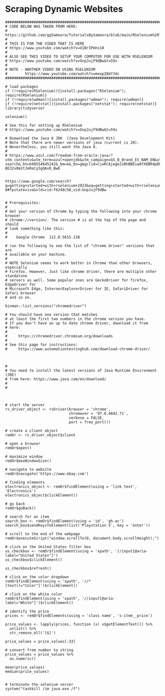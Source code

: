 # <yrChapterNumber></yrChapterNumber> Scraping Dynamic Websites 

```
###############################################################################.
# CODE BELOW WAS TAKEN FROM HERE:
# https://github.com/ggSamoora/TutorialsBySamoora/blob/main/RSelenium%20Tutorial.R
#
# THIS IS FOR THE VIDEO THAT IS HERE
# https://www.youtube.com/watch?v=U1BrIPmhx10
#
# ALSO SEE THIS VIDEO TO SETUP YOUR COMPUTER FOR USE WITH RSELENIUM
# https://www.youtube.com/watch?v=GnpJujF9dBw&t=59s
#
# NOTE - ANOTHER VIDEO ON USING RSELENIUM 
#        https://www.youtube.com/watch?v=meapZAH7Jdc
###############################################################################.

# load packages
if (!require(RSelenium)){install.packages("RSelenium"); require(RSelenium)}
if (!require(wdman)){install.packages("wdman"); require(wdman)}
if (!require(netstat)){install.packages("netstat"); require(netstat)}
library(tidyverse)

selenium()

# See this for setting up RSelenium
# https://www.youtube.com/watch?v=GnpJujF9dBw&t=59s

# Doewnload the Java 8 JDK  (Java Development Kit)
# Note that there are newer versions of java (current is 20). 
# Nevertheless, you still want the Java 8.
#
# https://www.azul.com/freedom-from-oracle-java/?utm_content=&utm_term=azul+openjdk&utm_campaign=GS_B_Brand_EV_NAM_EN&utm_source=google&utm_medium=paid-search&_bt=649554645242&_bm=e&_bn=g&gclid=CjwKCAjwge2iBhBBEiwAfXDBR4pD8u8l5uLBCRzaYBeLxYTTvw88yPwRf2H406oMS-BE32x0mztJeRoCy5gQAvD_BwE


https://www.google.com/search?q=getting+started+with+rselenium+2023&oq=getting+started+with+rselenium+2023&aqs=chrome..69i57j33i10i160l2.5326j0j7&sourceid=chrome&ie=UTF-8#fpstate=ive&vld=cid:f6248c50,vid:GnpJujF9dBw


# Prerequisites:
#
# Get your version of Chrome by typing the following into your chrome browser
# chrome://version/. The version # is at the top of the page and should
# look something like this:
#
#    Google Chrome	112.0.5615.138 

# run the following to see the list of "chrome driver" versions that are
# available on your machine.
#
# NOTE Selenium seems to work better in Chrome than other browsers, especially
# Firefox. However, Just like chrome driver, there are multiple other standalone
# servers as well. Some popular ones are GeckoDriver for firefox, EdgeDriver for
# Microsoft Edge, InternerExplorerDriver for IE, SafariDriver for Safari browser
# and so on.

binman::list_versions("chromedriver")

# You should have one version that matches
# at least the first two numbers in the chrome version you have. 
# If you don't have an up to date chrome driver, download it from 
# here: 
# 
#     https://chromedriver.chromium.org/downloads
#
# See this page for instructions:
#     https://www.automationtestinghub.com/download-chrome-driver/



#
# You need to install the latest versions of Java Runtime Environment (JRE)
# from here: https://www.java.com/en/download/
#
#



# start the server
rs_driver_object <- rsDriver(browser = 'chrome',
                             chromever = '97.0.4692.71',
                             verbose = FALSE,
                             port = free_port())

# create a client object
remDr <- rs_driver_object$client

# open a browser
remDr$open()

# maximize window
remDr$maxWindowSize()

# navigate to website
remDr$navigate('https://www.ebay.com')

# finding elements
electronics_object <- remDr$findElement(using = 'link text', 'Electronics')
electronics_object$clickElement()

# go back
remDr$goBack()

# search for an item
search_box <- remDr$findElement(using = 'id', 'gh-ac')
search_box$sendKeysToElement(list('Playstation 5', key = 'enter'))

# scroll to the end of the webpage
remDr$executeScript("window.scrollTo(0, document.body.scrollHeight);")

# click on the United States filter box
us_checkbox <- remDr$findElement(using = 'xpath', '//input[@aria-label="United States"]')
us_checkbox$clickElement()

us_checkbox$refresh()

# click on the color dropdown
remDr$findElement(using = 'xpath', '//*[text()="Color"]')$clickElement()

# click on the white color
remDr$findElement(using = 'xpath', '//input[@aria-label="White"]')$clickElement()

# identify the price 
prices <- remDr$findElements(using = 'class name', 's-item__price')

price_values <- lapply(prices, function (x) x$getElementText()) %>% 
  unlist() %>% 
  str_remove_all('[$]')

price_values = price_values[-33]

# convert from number to string
price_values = price_values %>% 
  as.numeric()

mean(price_values)
median(price_values)


# terminate the selenium server
system("taskkill /im java.exe /f")
```
